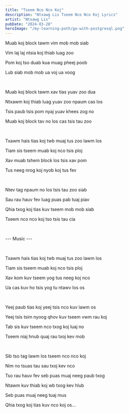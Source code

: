 ```yaml
---
title: "Tseem Nco Nco Koj"
description: "Ntxawg Lis Tseem Nco Nco Koj Lyrics"
artist: "Ntxawg Lis"
pubDate: "2024-03-28"
heroImage: "/my-learning-path/go-with-postgresql.png"
---
```


Muab koj block tawm vim mob mob siab 

Vim laj laj ntsia koj thiab luag zoo 

Pom koj tso duab kua muag pheej poob

Lub siab mob mob ua voj ua voog 

<br />

Muab koj block tawm xav tias yuav zoo dua

Ntxawm koj thiab luag yuav zoo npaum cas los

Tsis paub tsis pom nyaj yuav khees zog no

Muab koj block tav no los cas tsis tau zoo

<br />

Txawm hais tias koj twb muaj tus zoo lawm los 

Tiam sis tseem muab koj nco tsis ploj

Xav muab tshem block los tsis xav pom

Tus neeg nrog koj nyob koj tus fev

<br />

Ntev tag npaum no los tsis tau zoo siab 

Sau rau hauv fev luag puas pab tuaj piav

Qhia txog koj tias kuv tseem mob mob siab 

Tseem nco nco koj tso tsis tau cia

<br />

--- Music ---

<br />

Txawm hais tias koj twb muaj tus zoo lawm los 

Tiam sis tseem muab koj nco tsis ploj

Xav kom kuv tseem yog tus neeg koj nco 

Ua cas kuv ho tsis yog tu ntawv los os

<br />

Yeej paub tias koj yeej tsis nco kuv lawm os

Yeej tsis tsim nyoog qhov kuv tseem vwm rau koj

Tab sis kuv tseem nco txog koj luaj no

Tseem niaj hnub quaj rau txoj kev mob 

<br />

Sib tso tag lawm los tseem nco nco koj 

Nim no tsuas tau sau txoj kev nco

Tso rau hauv fev seb puas muaj neeg paub txog 

Ntawm kuv thiab koj wb txog kev hlub

Seb puas muaj neeg tuaj mus 

Qhia txog koj tias kuv nco koj os...
